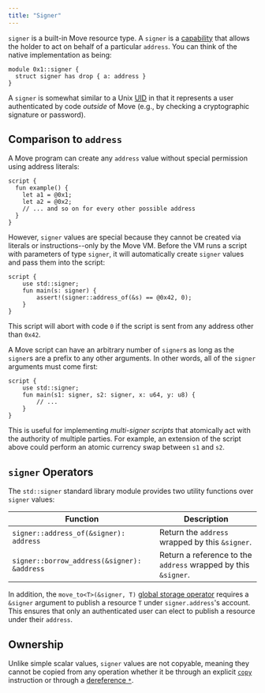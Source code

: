 ```yaml
---
title: "Signer"
---
```


`signer` is a built-in Move resource type. A `signer` is a
[capability](https://en.wikipedia.org/wiki/Object-capability_model) that allows the holder to act on
behalf of a particular `address`. You can think of the native implementation as being:

```move
module 0x1::signer {
  struct signer has drop { a: address }
}
```

A `signer` is somewhat similar to a Unix [UID](https://en.wikipedia.org/wiki/User_identifier) in
that it represents a user authenticated by code _outside_ of Move (e.g., by checking a cryptographic
signature or password).

## Comparison to `address`

A Move program can create any `address` value without special permission using address literals:

```move
script {
  fun example() {
    let a1 = @0x1;
    let a2 = @0x2;
    // ... and so on for every other possible address
  }
}
```

However, `signer` values are special because they cannot be created via literals or
instructions--only by the Move VM. Before the VM runs a script with parameters of type `signer`, it
will automatically create `signer` values and pass them into the script:

```move
script {
    use std::signer;
    fun main(s: signer) {
        assert!(signer::address_of(&s) == @0x42, 0);
    }
}
```

This script will abort with code `0` if the script is sent from any address other than `0x42`.

A Move script can have an arbitrary number of `signer`s as long as the `signer`s are a prefix
to any other arguments. In other words, all of the `signer` arguments must come first:

```move
script {
    use std::signer;
    fun main(s1: signer, s2: signer, x: u64, y: u8) {
        // ...
    }
}
```

This is useful for implementing _multi-signer scripts_ that atomically act with the authority of
multiple parties. For example, an extension of the script above could perform an atomic currency
swap between `s1` and `s2`.

## `signer` Operators

The `std::signer` standard library module provides two utility functions over `signer` values:

| Function                                    | Description                                                    |
| ------------------------------------------- | -------------------------------------------------------------- |
| `signer::address_of(&signer): address`      | Return the `address` wrapped by this `&signer`.                |
| `signer::borrow_address(&signer): &address` | Return a reference to the `address` wrapped by this `&signer`. |

In addition, the `move_to<T>(&signer, T)` [global storage operator](/build/smart-contracts/book/global-storage-operators)
requires a `&signer` argument to publish a resource `T` under `signer.address`'s account. This
ensures that only an authenticated user can elect to publish a resource under their `address`.

## Ownership

Unlike simple scalar values, `signer` values are not copyable, meaning they cannot be copied from
any operation whether it be through an explicit [`copy`](/build/smart-contracts/book/variables#move-and-copy) instruction
or through a [dereference `*`](/build/smart-contracts/book/references#reading-and-writing-through-references).
